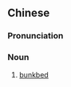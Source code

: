 {{also|雙層牀|双层床}}
==Chinese==
{{zh-forms|s=双层床|t2=雙層牀|lit=double-layered bed}}

===Pronunciation===
{{zh-pron
|m=shuāngcéngchuáng
|c=soeng1 cang4 cong4
|cat=n
}}

===Noun===
{{zh-noun}}

# [[bunkbed]]

{{zh-cat|Furniture}}